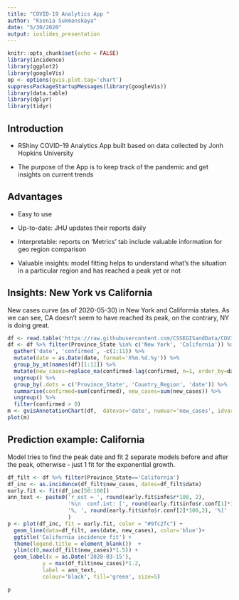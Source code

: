 ```yaml
---
title: "COVID-19 Analytics App "
author: "Ksenia Sukmanskaya"
date: "5/30/2020"
output: ioslides_presentation
---
```


```r
knitr::opts_chunk$set(echo = FALSE)
library(incidence)
library(ggplot2)
library(googleVis)
op <- options(gvis.plot.tag='chart')
suppressPackageStartupMessages(library(googleVis))
library(data.table)
library(dplyr)
library(tidyr)
```

## Introduction

- RShiny COVID-19 Analytics App built based on data collected by Jonh Hopkins University 

- The purpose of the App is to keep track of the pandemic and get insights on current trends

## Advantages

- Easy to use

- Up-to-date: JHU updates their reports daily

- Interpretable: reports on 'Metrics' tab include valuable information for geo region comparison

- Valuable insights: model fitting helps to understand what's the situation in a particular region and has reached a peak yet or not

## Insights: New York vs California

New cases curve (as of 2020-05-30) in New York and Califormia states. As we can see, CA doesn't seem to have reached its peak, on the contrary, NY is doing great.
```r
df <- read.table('https://raw.githubusercontent.com/CSSEGISandData/COVID-19/master/csse_covid_19_data/csse_covid_19_time_series/time_series_covid19_confirmed_US.csv', header = T, sep = ',', quote = '"')
df <- df %>% filter(Province_State %in% c('New York', 'California')) %>%
  gather('date', 'confirmed', -c(1:11)) %>%
  mutate(date = as.Date(date, format='X%m.%d.%y')) %>%
  group_by_at(names(df)[1:11]) %>%
  mutate(new_cases=replace_na(confirmed-lag(confirmed, n=1, order_by=date), 0)) %>%
  ungroup() %>%
  group_by(.dots = c('Province_State', 'Country_Region', 'date')) %>%
  summarise(confirmed=sum(confirmed), new_cases=sum(new_cases)) %>%
  ungroup() %>%
  filter(confirmed > 0) 
m <- gvisAnnotationChart(df,  datevar='date', numvar='new_cases', idvar='Province_State')
plot(m)
```

## Prediction example: California

Model tries to find the peak date and fit 2 separate models before and after the peak, otherwise - just 1 fit for the exponential growth.

```r
df_filt <- df %>% filter(Province_State=='California')
df_inc <- as.incidence(df_filt$new_cases, dates=df_filt$date)
early.fit <- fit(df_inc[50:100])
ann_text <- paste0('r_est = ', round(early.fit$info$r*100, 2),
                   '%\n  conf.int: [', round(early.fit$info$r.conf[1]*100, 2),
                   '%, ', round(early.fit$info$r.conf[2]*100,2), '%]'
                   )
p <- plot(df_inc, fit = early.fit, color = "#9fc2fc") + 
  geom_line(data=df_filt, aes(date, new_cases), color='blue')+
  ggtitle('California incidence fit') +
  theme(legend.title = element_blank())  +
  ylim(c(0,max(df_filt$new_cases)*1.5)) +
  geom_label(x = as.Date('2020-03-15'), 
           y = max(df_filt$new_cases)*1.2, 
           label = ann_text,
           colour='black', fill='green', size=5)

p
```

